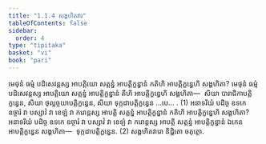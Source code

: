 ```yaml
---
title: "1.1.4 សង្គហិតវារ"
tableOfContents: false
sidebar:
  order: 4
type: "tipitaka"
basket: "vi"
book: "pari"
---
```



<DynamicBreadcrumb />

<Division number="183" book="pari">

<Paragraph number="576" book="pari">
មេថុនំ ធម្មំ បដិសេវន្តស្ស អាបត្តិយោ សត្តន្នំ អាបត្តិក្ខន្ធានំ កតិហិ អាបត្តិក្ខន្ធេហិ សង្គហិតា? មេថុនំ ធម្មំ បដិសេវន្តស្ស អាបត្តិយោ សត្តន្នំ អាបត្តិក្ខន្ធានំ តីហិ អាបត្តិក្ខន្ធេហិ សង្គហិតា—  សិយា បារាជិកាបត្តិក្ខន្ធេន, សិយា ថុល្លច្ចយាបត្តិក្ខន្ធេន, សិយា ទុក្កដាបត្តិក្ខន្ធេន …បេ… . (1)
</Paragraph>

<Paragraph number="577" book="pari">
អនាទរិយំ បដិច្ច ឧទកេ ឧច្ចារំ វា បស្សាវំ វា ខេឡំ វា ករោន្តស្ស អាបត្តិ សត្តន្នំ អាបត្តិក្ខន្ធានំ កតិហិ អាបត្តិក្ខន្ធេហិ សង្គហិតា? អនាទរិយំ បដិច្ច ឧទកេ ឧច្ចារំ វា បស្សាវំ វា ខេឡំ វា ករោន្តស្ស អាបត្តិ សត្តន្នំ អាបត្តិក្ខន្ធានំ ឯកេន អាបត្តិក្ខន្ធេន សង្គហិតា—  ទុក្កដាបត្តិក្ខន្ធេន. (2)

</Paragraph>
</Division>

<Paragraph number="578" type="center" book="pari">
សង្គហិតវារោ និដ្ឋិតោ ចតុត្ថោ.
</Paragraph>